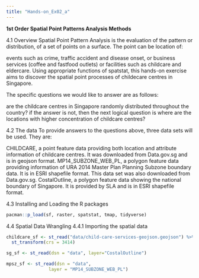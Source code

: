 ```yaml
---
title: "Hands-on_Ex02_a"
---
```


**1st Order Spatial Point Patterns Analysis Methods**

4.1 Overview Spatial Point Pattern Analysis is the evaluation of the pattern or distribution, of a set of points on a surface. The point can be location of:

events such as crime, traffic accident and disease onset, or business services (coffee and fastfood outlets) or facilities such as childcare and eldercare. Using appropriate functions of spatstat, this hands-on exercise aims to discover the spatial point processes of childecare centres in Singapore.

The specific questions we would like to answer are as follows:

are the childcare centres in Singapore randomly distributed throughout the country? if the answer is not, then the next logical question is where are the locations with higher concentration of childcare centres?

4.2 The data To provide answers to the questions above, three data sets will be used. They are:

CHILDCARE, a point feature data providing both location and attribute information of childcare centres. It was downloaded from Data.gov.sg and is in geojson format. MP14_SUBZONE_WEB_PL, a polygon feature data providing information of URA 2014 Master Plan Planning Subzone boundary data. It is in ESRI shapefile format. This data set was also downloaded from Data.gov.sg. CostalOutline, a polygon feature data showing the national boundary of Singapore. It is provided by SLA and is in ESRI shapefile format.

4.3 Installing and Loading the R packages

```r
pacman::p_load(sf, raster, spatstat, tmap, tidyverse)
```

4.4 Spatial Data Wrangling
4.4.1 Importing the spatial data
```r
childcare_sf <- st_read("data/child-care-services-geojson.geojson") %>%
  st_transform(crs = 3414)
```
```r
sg_sf <- st_read(dsn = "data", layer="CostalOutline")
```

```r
mpsz_sf <- st_read(dsn = "data", 
                layer = "MP14_SUBZONE_WEB_PL")
```